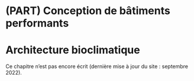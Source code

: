 # (PART) Conception de bâtiments performants {-}

# Architecture bioclimatique

Ce chapitre n'est pas encore écrit (dernière mise à jour du site : septembre 2022).

<!-- architecture bioclimatique, froid solaire, etc. -->
